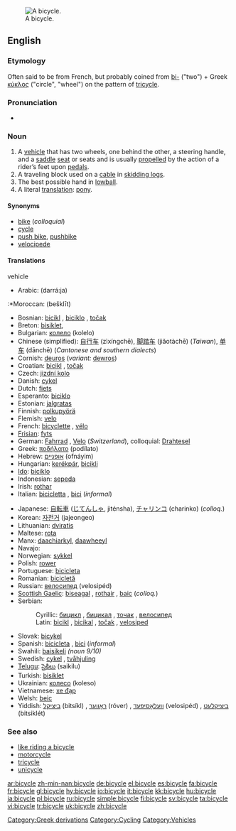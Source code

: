 [[Image:Kusuma bike large.jpg|thumb|right|A bicycle.]]
==English==

===Etymology===
Often said to be from French, but probably coined from [[bi-]] ("two") + Greek [[κύκλος]] ("circle", "wheel") on the pattern of [[tricycle]].

===Pronunciation===
*{{audio|en-us-bicycle.ogg|Audio (US)}}

===Noun===
{{en-noun}}

# A [[vehicle]] that has two wheels, one behind the other, a steering handle, and a [[saddle]] [[seat]] or seats and is usually [[propel]]led by the action of a rider’s feet upon [[pedal]]s.
# A traveling block used on a [[cable]] in [[skidding logs]].
# The best possible hand in [[lowball]].
# A literal [[translation]]: [[pony]].

====Synonyms====
*[[bike]] (''colloquial'')
*[[cycle]]
*[[push bike]], [[pushbike]]
*[[velocipede]]

====Translations====
;vehicle
{{top}}
*Arabic: {{ARchar|[[دراجة]]}} (darrá:ja) {{f}}
:*Moroccan: {{ARchar|[[بشكليت]]}} (bešklīt)
*Bosnian: [[bicikl#Bosnian|bicikl]] {{m}}, [[biciklo#Bosnian|biciklo]] {{n}}, [[točak#Bosnian|točak]] {{m}}
*Breton: [[bisiklet]], {{Unicode|[[marcʼh-houarn]]}}
*Bulgarian: [[колело]] (kolelo) {{n}}
*Chinese (simplified): [[自行车]] (zìxíngchē), [[脚踏车]] (jiǎotàchē) (''Taiwan''), [[单车]] (dānchē) (''Cantonese and southern dialects'')
*Cornish: [[deuros]] (''variant:'' [[dewros]])
*Croatian: [[bicikl#Croatian|bicikl]] {{m}}, [[točak#Croatian|točak]] {{m}}
*Czech: [[jizdní kolo]]
*Danish: [[cykel]] {{c}}
*Dutch: [[fiets]] {{m}}
*Esperanto: [[biciklo]]
*Estonian: [[jalgratas]]
*Finnish: [[polkupyörä]]
*Flemish: [[velo]] {{m}}
*French: [[bicyclette]] {{f}}, [[vélo]] {{m}}
*[[Frisian]]: [[fyts]]
*German: [[Fahrrad]] {{n}}, [[Velo]] {{n}} (''Switzerland''), colloquial: [[Drahtesel]]
*Greek: [[ποδήλατο]] (podílato) {{n}}
*Hebrew: [[אופניים]] (ofnáyim) {{m}} {{p}}
*Hungarian: [[kerékpár]], [[bicikli]]
*[[Ido]]: [[biciklo]]
*Indonesian: [[sepeda]]
*Irish: [[rothar]] {{m}}
*Italian: [[bicicletta#Italian|bicicletta]] {{f}}, [[bici#Italian|bici]] {{f}} (''informal'')
{{mid}}
*Japanese: [[自転車]] ([[じてんしゃ]], jiténsha), [[チャリンコ]] (charinko) (''colloq.'')
*Korean: [[자전거]] (jajeongeo)
*Lithuanian: [[dviratis]] {{m}}
*Maltese: [[rota]]
*Manx: [[daachiarkyl]], [[daawheeyl]]
*Navajo: {{Unicode|[[ẓiʼizí]]}}
*Norwegian: [[sykkel]] {{m}}
*Polish: [[rower]] {{m}}
*Portuguese: [[bicicleta#Portuguese|bicicleta]] {{f}}
*Romanian: [[bicicletă]] {{f}}
*Russian: [[велосипед]] (velosipéd) {{m}}
*[[Scottish Gaelic]]: [[biseagal]] {{m}}, [[rothair]] {{m}}, [[baic]] {{m}} (''colloq.'')
*Serbian:
*:Cyrillic: [[бицикл#Serbian|бицикл]] {{m}}, [[бицикал#Serbian|бицикал]] {{m}}, [[точак#Serbian|точак]] {{m}}, [[велосипед#Serbian|велосипед]] {{m}}
*:Latin: [[bicikl#Serbian|bicikl]] {{m}}, [[bicikal#Serbian|bicikal]] {{m}}, [[točak#Serbian|točak]] {{m}}, [[velosiped#Serbian|velosiped]] {{m}}
*Slovak: [[bicykel#Slovak|bicykel]] {{m}}
*Spanish: [[bicicleta#Spanish|bicicleta]] {{f}}, [[bici#Spanish|bici]] {{f}} (''informal'')
*Swahili: [[baisikeli]] ''(noun 9/10)''
*Swedish: [[cykel]] {{c}}, [[tvåhjuling]] {{c}}
*[[Telugu]]: [[సైకిలు]] (saikilu)
*Turkish: [[bisiklet]]
*Ukrainian: [[колесо]] (koleso) {{n}}
*Vietnamese: [[xe đạp]]
*Welsh: [[beic]] {{m}}
*Yiddish: [[ביציקל]] (bitsíkl) {{m}}, [[ראָווער]] (róver) {{m}}, [[וועלאָסיפּעד]] (velosipéd) {{m}}, [[ביציקלעט]] (bitsiklét) {{m}}
{{bottom}}

===See also===
*[[like riding a bicycle]]
*[[motorcycle]]
*[[tricycle]]
*[[unicycle]]

[[Category:Greek derivations]]
[[Category:Cycling]]
[[Category:Vehicles]]

[[ar:bicycle]]
[[zh-min-nan:bicycle]]
[[de:bicycle]]
[[el:bicycle]]
[[es:bicycle]]
[[fa:bicycle]]
[[fr:bicycle]]
[[gl:bicycle]]
[[hy:bicycle]]
[[io:bicycle]]
[[it:bicycle]]
[[kk:bicycle]]
[[hu:bicycle]]
[[ja:bicycle]]
[[pl:bicycle]]
[[ru:bicycle]]
[[simple:bicycle]]
[[fi:bicycle]]
[[sv:bicycle]]
[[ta:bicycle]]
[[vi:bicycle]]
[[tr:bicycle]]
[[uk:bicycle]]
[[zh:bicycle]]